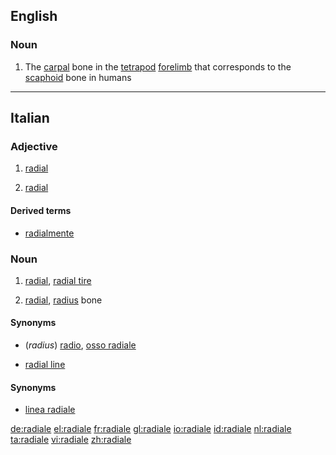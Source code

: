 ==English==

===Noun===
{{en-noun|radialia}}

# The [[carpal]] bone in the [[tetrapod]] [[forelimb]] that corresponds to the [[scaphoid]] bone in humans

----

==Italian==

===Adjective===
{{it-adj|radial|e|i}}

# {{context|biology|geometry|physics|lang=it}} [[radial]]
# {{context|skeleton|lang=it}} [[radial]]

====Derived terms====
* [[radialmente]]

===Noun===
{{it-noun|m}}

# [[radial]], [[radial tire]]
# {{context|skeleton|lang=it}} [[radial]], [[radius]] bone

====Synonyms====
* (''radius'') [[radio#Italian|radio]], [[osso radiale]]

{{it-noun|f}}

* {{context|geometry|lang=it}} [[radial line]]

====Synonyms====
* [[linea radiale]]

[[de:radiale]]
[[el:radiale]]
[[fr:radiale]]
[[gl:radiale]]
[[io:radiale]]
[[id:radiale]]
[[nl:radiale]]
[[ta:radiale]]
[[vi:radiale]]
[[zh:radiale]]